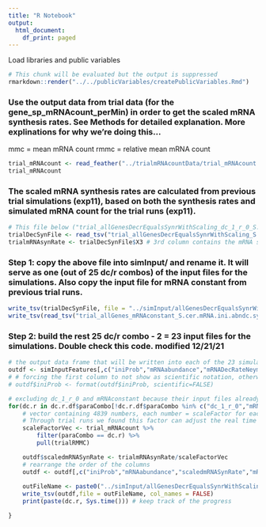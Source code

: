 ```yaml
---
title: "R Notebook"
output:
  html_document:
    df_print: paged
---
```


Load libraries and public variables
```r
# This chunk will be evaluated but the output is suppressed
rmarkdown::render("../../publicVariables/createPublicVariables.Rmd")
```

### Use the output data from trial data (for the gene_sp_mRNAcount_perMin) in order to get the scaled mRNA synthesis rates. See Methods for detailed explanation. More explinations for why we're doing this...
mmc = mean mRNA count
rmmc = relative mean mRNA count
```r
trial_mRNAcount <- read_feather("../trialmRNAcountData/trial_mRNAcount.feather")
trial_mRNAcount
```


### The scaled mRNA synthesis rates are calculated from previous trial simulations (exp11), based on both the synthesis rates and simulated mRNA count for the trial runs (exp11).
```r
# This file below ("trial_allGenesDecrEqualsSynrWithScaling_dc_1_r_0_S.cer.mRNA.ini.abndc.syn.dec.tsv") was copied from "exp0/utilities/prepFiles/exp11_allGenesDecrEqualsSynrWithScaling_S.cer.mRNA.abndc.ini.syn.dec". We will use the mRNA synthesis rates contained in it as a baseline to adjust the scaled mRNA synthesis rates for different dc/r combos. This will generate an additional 24-1=23 input files that contain the mRNA synthesis/degradation rates for the simulations. 
trialDecSynFile <- read_tsv("trial_allGenesDecrEqualsSynrWithScaling_S.cer.mRNA.ini.abndc.syn.dec.tsv", col_names = FALSE)
trialmRNAsynRate <- trialDecSynFile$X3 # 3rd column contains the mRNA synthesis rates
```

### Step 1: copy the above file into simInput/ and rename it. It will serve as one (out of 25 dc/r combos) of the input files for the simulations. Also copy the input file for mRNA constant from previous trial runs.
```r
write_tsv(trialDecSynFile, file = "../simInput/allGenesDecrEqualsSynrWithScaling_dc_1_r_0_S.cer.mRNA.ini.abndc.syn.dec.tsv", col_names = FALSE)
write_tsv(read_tsv("trial_allGenes_mRNAconstant_S.cer.mRNA.ini.abndc.syn.dec.tsv"), file = "../simInput/allGenes_mRNAconstant_S.cer.mRNA.ini.abndc.syn.dec.tsv")
```

### Step 2: build the rest 25 dc/r combo - 2 = 23 input files for the simulations. Double check this code. modified 12/21/21
```r
# the output data frame that will be written into each of the 23 simulation input files, one more column containing the scaled mRNA synthesis rates will be added below
outdf <- simInputFeatures[,c("iniProb","mRNAabundance","mRNADecRateNeymotin_sec")] 
# # forcing the first column to not show as scientific notation, otherwise making it difficult to compare with the input files from previous experiments
# outdf$iniProb <- format(outdf$iniProb, scientific=FALSE) 

# excluding dc_1_r_0 and mRNAconstant because their input files already exist
for(dc.r in dc.r.df$paraCombo[!dc.r.df$paraCombo %in% c("dc_1_r_0","mRNAconstant")]){  
    # vector containing 4839 numbers, each number = scaleFactor for each gene
    # Through trial runs we found this factor can adjust the real time mRNA counts for mRNA varying to largely equal to mRNA constant
    scaleFactorVec <- trial_mRNAcount %>% 
        filter(paraCombo == dc.r) %>% 
        pull(trialRMMC)

    outdf$scaledmRNASynRate <- trialmRNAsynRate/scaleFactorVec
    # rearrange the order of the columns
    outdf <- outdf[,c("iniProb","mRNAabundance","scaledmRNASynRate","mRNADecRateNeymotin_sec")] 
    
    outFileName <- paste0("../simInput/allGenesDecrEqualsSynrWithScaling_",dc.r,"_S.cer.mRNA.ini.abndc.syn.dec.tsv")
    write_tsv(outdf,file = outFileName, col_names = FALSE)
    print(paste(dc.r, Sys.time())) # keep track of the progress

}
```

